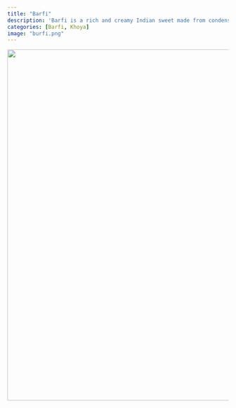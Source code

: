 ```yaml
---
title: "Barfi"
description: 'Barfi is a rich and creamy Indian sweet made from condensed milk, sugar, and flavorings like cardamom, garnished with nuts or silver leaf.'
categories: [Barfi, Khoya]
image: "burfi.png"
---
```


![](burfi.png){.nolightbox fig-align="center" style="margin-top: 0px; width: 800px; height: auto;"}